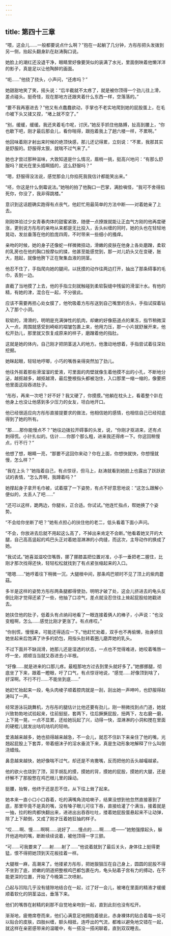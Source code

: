 ```yaml
---
---
---
```

title: 第四十三章
---




“喂，这会儿……一般都要说点什么啊？”抱在一起躺了几分钟，方彤彤把头发拨到另一侧，抬起头翻身趴在赵涛胸口说。

她脸上的潮红还没退干净，眼睛里好像要哭似的装满了水光，里面倒映着他懒洋洋的影子，真是足以让他陶醉的画面。

“呃……”他挠了挠头，小声问，“还疼吗？”

她甜甜地笑了笑，摇头说：“后半截就不太疼了，就是被你顶得一个劲儿往上滑，差点碰头。挺奇怪，现在那地方还跟夹着什么东西一样，空落落的。”

“要不我再塞进去？”他又有点蠢蠢欲动，手掌也不老实地爬到她的屁股蛋上，在毛巾被下头又揉又捏，“堵上就不空了。”

“别，缓缓，缓缓。我还夹着毛巾呢，讨厌。”她反手抓住他胳膊，扯高到腰上，“你也歇下吧，刚才最后那会儿，看你喘得，跟抱着我上了趟六楼一样，不累啊。”

他回味着刚才射出来时候的绝顶快感，那儿还记得累，立刻说：“不累，我那其实是舒服的。舒服得太狠，就喘不过气来了。”

她也才尝过那种滋味，大致知道是什么情况，眉梢一挑，挺高兴地问：“有那么舒服吗？就光在里头插啊插的，这么舒服吗？”

“嗯，舒服得没法说，感觉那会儿你掐死我我估计都能笑出来。”

“呸，你这是什么倒霉说法。”她啪的拍了他胸口一巴掌，满脸嗔怪，“我可不舍得掐死你，你没了，我非得跳楼。”

意识到这话题确实跑得有点丧气，他赶忙用最简单的方法中断——对着她亲了上去。

刚刚体验过少女青春肉体的甜蜜紧致，随便一点撩拨就能让正血气方刚的他再度硬涨，更别说方彤彤的亲吻从来都是无比投入，舌头纠缠的同时，她的头也在轻轻地晃动，发丝垂落在他的脸庞四周，不时带来一些细小的搔痒。

亲吻的时候，她的身子还像蛇一样微微扭动，滑嫩的皮肤在他身上各处磨蹭，柔软的乳房也在他的胸口按摩似的揉，他甚至能感觉到，那一对儿奶头又在变硬，胀大，翘起，就像他胯下正在聚集血液的阴茎。

他忍不住了，手指爬向她的腿间，以抚摸的动作往两边打开，抽出了那条碍事的毛巾，丢到一边。

直截了当地摸了上去，他的手指立刻就触碰到柔软裂缝中残留的滑溜汁水。有他的精，有她的津，混合在一起，不分彼此。

应该不需要再担心处女膜了，他吮吸着方彤彤送到自己嘴里的舌头，手指试探着钻入了那个小洞。

软软的，滑滑的，明明是充满弹性的肌肉，却嫩的好像筋道点的果冻，指节稍微深入一点，周围就感受到崎岖的褶皱包裹上来，他用力压，那一小片就舒展开来，他松开劲儿，那里就又恢复成原来的样子，磨蹭着他的指肚。

这就是她的体内，自己刚才把阴茎送入的地方。他激动地想着，手指尝试着往深处挖掘。

她眯起眼，轻轻地哼唧，小巧的嘴唇亲得突然加了劲儿。

他往外抠着那些滑溜溜的爱液，可里面的肉壁就像生着他摸不出的小孔，不断地分泌，越抠越多，越抠越滑，最后整根指头都被泡住，入口那里一缩一缩的，像要把他里面这段吞进肚子。

“彤彤，再来一次吧？好不好？我又硬了，你摸摸。”他躺在枕头上，看着整个趴在他身上也没让他感到多少压力的女友，坦白地开口。

他已经很适应向方彤彤直接提要求的做法，他相信她的感情，也相信自己已经彻底得到了她的所有。

“那……那你能慢点不？”她往边拨拉开碍事的头发，说，“你刚才抠进来，还有点刺得慌。小针扎似的。估计……你那个那么粗，进来我还得疼一下。你这回稍慢点，行不行？”

他想了想，眼睛一亮，“那要不这回你来动？你在上面，你想快就快，你想慢就慢，怎么样？”

“我在上头？”她指着自己，有点惊讶，但马上，赵涛就看到她脸上也露出了跃跃欲试的表情，“怎么弄啊，我蹲着吗？”

她撑起身子拿开毛巾被，试着摆了一下姿势，有点不好意思地说：“这怎么跟解小便似的，太丢人了吧……”

“还可以这样，跪两边，你腿长，正合适。你试试。”他连忙指点，帮她换了个姿势。

“不会给你坐断了吧？”她有点担心的扶住他的老二，低头看着下面小声问。

“不会，你放进去后就不用起这么高了，不掉出来肯定不会断。”他看着她叉开的大腿，自己高高竖起的鸡巴头正对着她湿淋淋的小肉缝，而这次，主导动作的换成了她。

“我试试。”她喜滋滋咬住嘴唇，挪了挪膝盖把位置对准，小手一垂把老二握住，比刚才那次找得还快，轻轻松松就找到了有点紧张缩起来的入口。

“嗯嗯……”她哼着往下稍微一沉，大腿根中间，那条鸡巴顿时不见了顶上的紫肉蘑菇。

多半是这样的姿势方彤彤两条腿都得使劲，明明才破了处，这会儿挤进去的龟头反倒比刚才觉得还紧了一些，他抽了口凉气，差点就没忍住往上耸起屁股给她戳进去。

她扶住他的肚子，低着头有点纳闷地看了一眼连接着俩人的棒子，小声说：“也没变粗啊，怎么……感觉比刚才更涨了。有点疼哎。”

“你别慌，慢慢来，可能还得适应一下。”他赶忙劝着，双手也不再偷懒，抬身抓住她坐起来后饱满了许多的奶包，用指头肚转着圈儿磨弄她的乳头。

不过下面并不缺润滑，她那儿还是湿透的状态，一点也不觉得难进，她咬着嘴唇一哼一坐，顺顺当当就又吞进去小半根。

“好像……就是进来的口那儿疼。最粗那地方过去到里头就好多了。”她挪挪腿，彻底坐了下来，跟着一瞪眼，吁了口气，有点惊讶地说，“感觉……好像顶到啥了，好深啊。不行不行……不能坐到底……”

她赶忙抬起来一段，龟头肉棱子顺着腔肉就是一刮，刮出她一声呻吟，也舒服得赵涛叫了一声。

经常游泳玩跳舞机，方彤彤的腿估计比他还要有劲儿，刚一稍微找到点门道，她就兴致勃勃地试验起来，往前挺挺，套两下，往后撅撅屁股，扭两下，左右磨一磨，上下晃一晃，一点不显累，还给她玩起了兴，动得一快，湿淋淋的小洞和搅在里面的硬棍儿就发出咕叽咕叽的轻响。

爱液越来越多，她也扭得越来越急，不一会儿，就忍不住趴下来亲住了他的嘴，光翘起屁股上下套弄，带着细沫子的淫水垂流下来，真是生动形象地解释了什么叫倒浇蜡烛。

鼻息越来越快，她好像喘不过气，却还是不肯撒嘴，反而把他的舌头越嘬越紧。

他的欲火也烧到了顶，双手胡乱的摸，摸她的背，摸她的屁股，摸她的大腿，还是纾解不了那股憋在鸡巴根儿里的躁动。

挺腰，抬臀，他终于还是忍不住，从下往上耸了起来。

她本来一直小口小口吞着，吃的满嘴角流哈喇子，结果没想到他忽然直接塞到了底，那里毕竟不是真的嘴，没有嗓子眼儿可往下吞，直接给灌了个满当，接着就是一抽，拉的粉肉都快翻出来，进进出出吞吞吐吐，搂着她屁股蛋悬起来不让动弹，除了上下颠倒，又成了刚才压着她狂抽的样子。

“哎……啊、慢……啊啊……说好了……慢点的……啊……唔——”她勉强撑起头，躲开他追吻的嘴，断断续续说着，被他顶得一字三颤。

“可……可我要来了……射……射了……”他说着就到了最后关头，身体往上挺得更猛，恨不得把她顶到天花板挂着一样。

大腿根一麻，高潮来了。他搂紧方彤彤，把她狠狠压在自己身上，圆圆的屁股不得不坐到了底，娇嫩的阴道把整根鸡巴都包裹在内，龟头贴着子宫有力的搏动，在不能更深的位置，开始了今晚第二次喷射。

凸起与凹陷几乎没有缝隙地结合在一起，过了好一会儿，被堵在里面的精液才缓缓顺着软化的阴茎溢出，垂落下来。

他们的嘴唇在射精的刹那不自觉地亲吻到一起，直到此刻也没有松开。

渐渐地，疲倦席卷而来，他们心满意足地拥抱着彼此，赤身裸体的贴合着每一处可以贴合的皮肤，四肢纠缠，额头相抵，连呼出的气流，都难以避免地交错在一起，就这样在亲密感带来的温暖中，有一搭没一搭闲聊着，直到双双睡去。